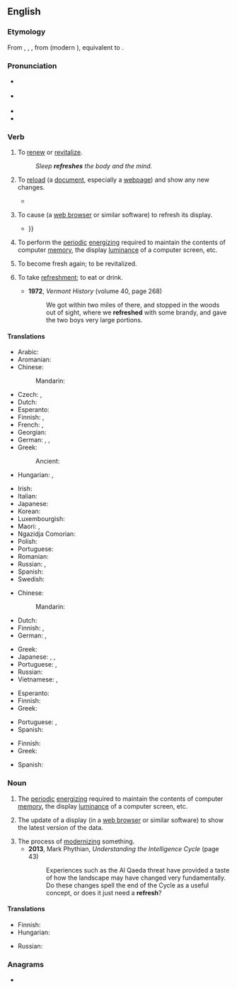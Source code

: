 ==English==

===Etymology===
From {{inh|en|enm|refreshen}}, {{m|enm|refreschen}}, {{m|enm|refrisschen}}, from {{der|en|fro|refrescher|t=to refresh}} (modern {{cog|fr|rafraîchir}}), equivalent to {{pre|en|re|fresh}}.

===Pronunciation===
* {{a|UK}} {{IPA|en|/ɹiˈfɹɛʃ/}}
* {{a|US}} {{IPA|en|/ɹɪˈfɹɛʃ/}}
* {{audio|en|en-us-refresh.ogg|Audio (US)}}
* {{rhymes|en|ɛʃ}}

===Verb===
{{wikipedia}}
{{en-verb|es}}

# {{lb|en|transitive}} To [[renew]] or [[revitalize]].
#: ''Sleep '''refreshes''' the body and the mind.''
# {{lb|en|computing|ambitransitive}} To [[reload]] (a [[document]], especially a [[webpage]]) and show any new changes.
#* {{quote-book|en|year=2007|author=Beth Harbison|title=Shoe Addicts Anonymous|passage=She '''refreshed''' the page. She was still the high bidder. Good.}}
# {{lb|en|computing|ambitransitive}} To cause (a [[web browser]] or similar software) to refresh its display.
#* {{quote-book|en|year=2007|author=Philip C Plumlee|title=Test Driven Ajax (on Rails)|passage=You can save your code, '''refresh''' your browser, and see a change instantly. This simple trick turns a lowly web browser into a development environment {{...}}}}
# To perform the [[periodic]] [[energize|energizing]] required to maintain the contents of computer [[memory]], the display [[luminance]] of a computer screen, etc. <!--Or TV screen, or portable DVD player, or... -->
# {{lb|en|intransitive}} To become fresh again; to be revitalized.
# {{lb|en|intransitive|colloquial|dated}} To take [[refreshment]]; to eat or drink.
#* '''1972''', ''Vermont History'' (volume 40, page 268)
#*: We got within two miles of there, and stopped in the woods out of sight, where we '''refreshed''' with some brandy, and gave the two boys very large portions.

====Translations====
{{trans-top|to renew or revitalize}}
* Arabic: {{t|ar|جَدَّدَ}}
* Aromanian: {{t|rup|mpruspitedz}}
* Chinese:
*: Mandarin: {{t+|cmn|提神|tr=tíshén|sc=Hans}}
* Czech: {{t|cs|občerstvit}}, {{t|cs|osvěžit}}
* Dutch: {{t+|nl|verfrissen}}
* Esperanto: {{t|eo|revigligi}}
* Finnish: {{t+|fi|virkistää}}, {{t+|fi|piristää}}
* French: {{t+|fr|revigorer}}, {{t+|fr|rafraîchir}}
* Georgian: {{t|ka|განახლება}}
* German: {{t+|de|erfrischen}}, {{t+|de|erquicken}}, {{t|de|auffrischen}}
* Greek: {{t+|el|ανανεώνω}}
*: Ancient: {{t|grc|ἀναψύχω}}
* Hungarian: {{t+|hu|felüdít}}, {{t+|hu|felfrissít}}
{{trans-mid}}
* Irish: {{t|ga|beoigh}}
* Italian: {{t+|it|rinfrescare}}
* Japanese: {{t+|ja|爽やか|tr=さわやかにする, sawayaka ni suru|alt=爽やかにする|sc=Jpan}}
* Korean: {{t|ko|새롭게|alt=새롭게 하다}}
* Luxembourgish: {{t|lb|erfrëschen}}
* Maori: {{t|mi|tāmata}}, {{t|mi|whakanā}}
* Ngazidja Comorian: {{t|zdj|ɓuruɗisha|alt=uɓuruɗisha}}
* Polish: {{t+|pl|odświeżyć}}
* Portuguese: {{t+|pt|refrescar}}
* Romanian: {{t+|ro|împrospăta}}
* Russian: {{t+|ru|освежа́ть|impf}}, {{t+|ru|обновля́ть|impf}}
* Spanish: {{t+|es|refrescar}}
* Swedish: {{t|sv|uppfriska}}
{{trans-bottom}}

{{trans-top|to reload a document}}
* Chinese:
*: Mandarin: {{t+|cmn|刷新|tr=shuāxīn|sc=Hani}}
* Dutch: {{t|nl|een webpagina herladen}}
* Finnish: {{t+|fi|päivittää}}, {{t|fi|[[ladata]] [[uudelleen]]}}
* German: {{t+|de|aktualisieren}}, {{t|de|neu laden}}
{{trans-mid}}
* Greek: {{t+|el|ανανεώνω}}
* Japanese: {{t+|ja|リフレッシュ|tr=rifuresshu suru|alt=リフレッシュする|sc=Jpan}}, {{t|ja|再読み込み|tr=さいよみこみする, saiyomikomi suru|alt=再読み込みする|sc=Jpan}}, {{t+|ja|更新|alt=更新する|sc=Jpan|tr=kōshin suru}}
* Portuguese: {{t+|pt|atualizar}}, {{t|pt|recarregar}}
* Russian: {{t+|ru|обновля́ть|impf}}
* Vietnamese: {{t|vi|làm mới}}, {{t|vi|làm tươi}}
{{trans-bottom}}

{{trans-top|computing: to cause to refresh a display}}
* Esperanto: {{t|eo|aktualigi}}
* Finnish: {{t+|fi|päivittää}}
* Greek: {{t+|el|ανανεώνω}}
{{trans-mid}}
* Portuguese: {{t+|pt|atualizar}}, {{t|pt|recarregar}}
* Spanish: {{t+|es|refrescar}}
{{trans-bottom}}

{{trans-top|to perform periodic energizing}}
* Finnish: {{t+|fi|virkistää}}
* Greek: {{t+|el|ανανεώνω}}
{{trans-mid}}
* Spanish: {{t+|es|refrescar}}
{{trans-bottom}}

===Noun===
{{en-noun|es}}

# The [[periodic]] [[energize|energizing]] required to maintain the contents of computer [[memory]], the display [[luminance]] of a computer screen, etc.<!--Or TV screen, or portable DVD player, or... -->
# {{lb|en|computing}} The update of a display (in a [[web browser]] or similar software) to show the latest version of the data.
# The process of [[modernize|modernizing]] something.
#* '''2013''', Mark Phythian, ''Understanding the Intelligence Cycle'' (page 43)
#*: Experiences such as the Al Qaeda threat have provided a taste of how the landscape may have changed very fundamentally. Do these changes spell the end of the Cycle as a useful concept, or does it just need a '''refresh'''?

====Translations====
{{trans-top|update of a display}}
* Finnish: {{t+|fi|päivitys}}
* Hungarian: {{t|hu|frissítés}}
{{trans-mid}}
* Russian: {{t+|ru|обновле́ние|n}}
{{trans-bottom}}

===Anagrams===
* {{anagrams|en|a=eefhrrs|fresher}}